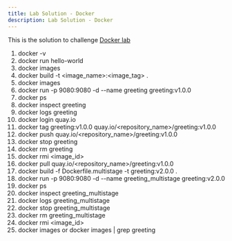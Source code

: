 ```yaml
---
title: Lab Solution - Docker
description: Lab Solution - Docker
---
```


This is the solution to challenge [Docker lab](../)

1. docker -v
2. docker run hello-world
3. docker images
4. docker build -t <image_name>:<image_tag> .
5. docker images
6. docker run -p 9080:9080 -d --name greeting greeting:v1.0.0
7. docker ps
8. docker inspect greeting
9. docker logs greeting
10. docker login quay.io
11. docker tag greeting:v1.0.0 quay.io/<repository_name>/greeting:v1.0.0
12. docker push quay.io/<repository_name>/greeting:v1.0.0
13. docker stop greeting
14. docker rm greeting
15. docker rmi <image_id>
16. docker pull quay.io/<repository_name>/greeting:v1.0.0
17. docker build -f Dockerfile.multistage -t greeting:v2.0.0 .
18. docker run -p 9080:9080 -d --name greeting_multistage greeting:v2.0.0
19. docker ps
20. docker inspect greeting_multistage
21. docker logs greeting_multistage
22. docker stop greeting_multistage
23. docker rm greeting_multistage 
24. docker rmi <image_id>
25. docker images or docker images | grep greeting
